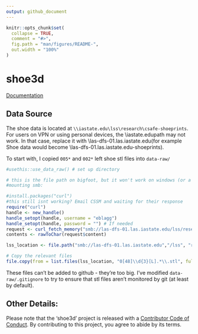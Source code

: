 ```yaml
---
output: github_document
---
```


<!-- README.md is generated from README.Rmd. Please edit that file -->

```r
knitr::opts_chunk$set(
  collapse = TRUE,
  comment = "#>",
  fig.path = "man/figures/README-",
  out.width = "100%"
)
```
# shoe3d

<!-- badges: start -->
<!-- badges: end -->

[Documentation](https://srvanderplas.github.io/shoe3d)

## Data Source

The shoe data is located at `\\iastate.edu\lss\research\csafe-shoeprints`. For users on VPN or using personal devices, the \\iastate.edu\lss path may not work. In that case, replace it with \\las-dfs-01.las.iastate.edu\lss (for example Shoe data would become \\las-dfs-01.las.iastate.edu\lss\research\csafe-shoeprints).

To start with, I copied `005*` and `002*` left shoe stl files into `data-raw/`

```r
#usethis::use_data_raw() # set up directory

# this is the file path on bigfoot, but it won't work on windows (or a personal machine).
#mounting smb:

#install.packages("curl")
#this still isnt working? Email CSSM and waiting for their response 
require("curl")
handle <- new_handle()
handle_setopt(handle, username = "eblagg")
handle_setopt(handle, password = "") # If needed
request <- curl_fetch_memory("smb://las-dfs-01.las.iastate.edu/lss/research/csafe-shoeprints/ShoeImagingPermanent", handle = handle)
contents <- rawToChar(request$content)

lss_location <- file.path("smb://las-dfs-01.las.iastate.edu","/lss", "research","csafe-shoeprints", "ShoeImagingPermanent") 

# Copy the relevant files
file.copy(from = list.files(lss_location, "0[48]\\d{3}[L].*\\.stl", full.names = T), to = "data-raw/", overwrite = F)
```

These files can't be added to github - they're too big. I've modified `data-raw/.gitignore` to try to ensure that stl files aren't monitored by git (at least by default). 



## Other Details:
Please note that the 'shoe3d' project is released with a
[Contributor Code of Conduct](.github/CODE_OF_CONDUCT.md).
By contributing to this project, you agree to abide by its terms.